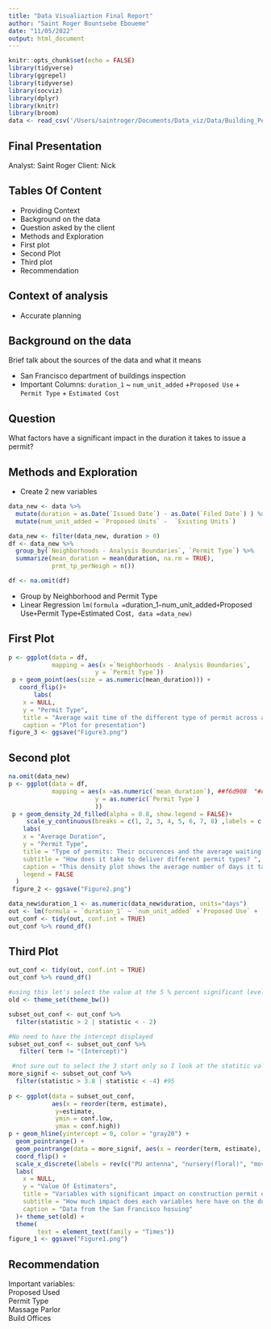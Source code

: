 ```yaml
---
title: "Data Visualiaztion Final Report"
author: "Saint Roger Bountsebe Eboueme"
date: "11/05/2022"
output: html_document
---
```


```r
knitr::opts_chunk$set(echo = FALSE)
library(tidyverse)
library(ggrepel)
library(tidyverse)
library(socviz)
library(dplyr)
library(knitr)
library(broom)
data <- read_csv('/Users/saintroger/Documents/Data_viz/Data/Building_Permits.csv')

```

## Final Presentation
Analyst: Saint Roger
Client: Nick

## Tables Of Content

- Providing Context
- Background on the data 
- Question asked by the client
- Methods and Exploration
- First plot
- Second Plot 
- Third plot
- Recommendation 


## Context of analysis
- Accurate planning


## Background on the data
Brief talk about the sources of the data and what it means

- San Francisco department of buildings inspection 
- Important Columns: `duration_1` ~ `num_unit_added` +`Proposed Use` + `Permit Type` + `Estimated Cost`


## Question

What factors have a significant impact in the duration it takes to issue a permit?


## Methods and Exploration

- Create 2 new variables
```r
data_new <- data %>% 
  mutate(duration = as.Date(`Issued Date`) - as.Date(`Filed Date`) ) %>% 
  mutate(num_unit_added = `Proposed Units` -  `Existing Units`)
```

```r
data_new <- filter(data_new, duration > 0)
df <- data_new %>% 
  group_by(`Neighborhoods - Analysis Boundaries`, `Permit Type`) %>% 
  summarize(mean_duration = mean(duration, na.rm = TRUE),
            prmt_tp_perNeigh = n())

df <- na.omit(df) 
```

- Group by Neighborhood and Permit Type
- Linear Regression ` lm(formula = `duration_1` ~ `num_unit_added` +`Proposed Use` + `Permit Type` + `Estimated Cost`, data =data_new)`


## First Plot

```r
p <- ggplot(data = df, 
            mapping = aes(x =`Neighborhoods - Analysis Boundaries`, 
                        y = `Permit Type`))
 p + geom_point(aes(size = as.numeric(mean_duration))) +
   coord_flip()+
       labs(
    x = NULL,
    y = "Permit Type",
    title = "Average wait time of the different type of permit across all SF Neighborhood ", 
    caption = "Plot for presentation") 
figure_3 <- ggsave("Figure3.png")

```

## Second plot

```r
na.omit(data_new)
p <- ggplot(data = df, 
            mapping = aes(x =as.numeric(`mean_duration`), ##f6d908  "#d6c054"  #good yeallo: #DEB828  #good gray: bababa
                        y = as.numeric(`Permit Type`)
                        ))
 p + geom_density_2d_filled(alpha = 0.8, show.legend = FALSE)+
     scale_y_continuous(breaks = c(1, 2, 3, 4, 5, 6, 7, 8) ,labels = c("", "","additions alterations/repairs", "sign - erect", "", "", "", "otc alterations permit"))+
    labs(
    x = "Average Duration",
    y = "Permit Type",
    title = "Type of permits: Their occurences and the average waiting time", 
    subtitle = "How does it take to deliver different permit types? ", 
    caption = "This density plot shows the average number of days it takes to issue a different type of permits",
    legend = FALSE
  )
 figure_2 <- ggsave("Figure2.png")

```


```r
data_new$duration_1 <- as.numeric(data_new$duration, units="days")
out <- lm(formula = `duration_1` ~ `num_unit_added` +`Proposed Use` + `Permit Type` + `Estimated Cost`, data =data_new)
out_conf <- tidy(out, conf.int = TRUE)
out_conf %>% round_df()
```

## Third Plot 

```r
out_conf <- tidy(out, conf.int = TRUE)
out_conf %>% round_df()

#using this let's select the value at the 5 % percent significant level. 
old <- theme_set(theme_bw())

subset_out_conf <- out_conf %>% 
  filter(statistic > 2 | statistic < - 2) 

#No need to have the intercept displayed
subset_out_conf <- subset_out_conf %>% 
   filter( term != "(Intercept)")

 #not sure out to select the 3 start only so I look at the statitic value
more_signif <- subset_out_conf %>% 
  filter(statistic > 3.8 | statistic < -4) #95
           
p <- ggplot(data = subset_out_conf, 
            aes(x = reorder(term, estimate), 
             y=estimate, 
             ymin = conf.low, 
             ymax = conf.high))
p + geom_hline(yintercept = 0, color = "gray20") + 
  geom_pointrange() + 
  geom_pointrange(data = more_signif, aes(x = reorder(term, estimate), y=estimate, color ="95% level of significance ")) +
  coord_flip() +
  scale_x_discrete(labels = rev(c("PU antenna", "nursery(floral)", "moving & storage", "parking lot", "lending institution", "parking_garage public",  "Residential Hotel", "Food/beverage hndling", "Estimated Cost", "Office", "Permit Type", "massage parlor")))+
  labs(
    x = NULL,
    y = "Value Of Estimators",
    title = "Variables with significant impact on construction permit duration in san francisco", 
    subtitle = "How much impact does each variables here have on the duration of a permit to be issued?", 
    caption = "Data from the San Francisco hosuing"
  )+ theme_set(old) +
  theme(
        text = element_text(family = "Times"))
figure_1 <- ggsave("Figure1.png")

```


## Recommendation

Important variables:  
Proposed Used  
Permit Type  
Massage Parlor  
Build Offices   
